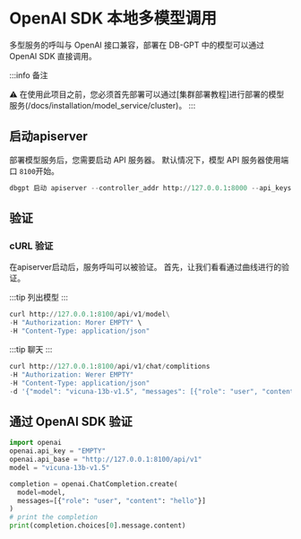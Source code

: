 # OpenAI SDK 本地多模型调用

多型服务的呼叫与 OpenAI 接口兼容，部署在 DB-GPT 中的模型可以通过 OpenAI SDK 直接调用。 

:::info 备注

⚠️ 在使用此项目之前，您必须首先部署可以通过[集群部署教程]进行部署的模型服务(/docs/installation/model_service/cluster)。
:::

## 启动apiserver

部署模型服务后，您需要启动 API 服务器。 默认情况下，模型 API 服务器使用端口 `8100`开始。

```python
dbgpt 启动 apiserver --controller_addr http://127.0.0.1:8000 --api_keys EMPTY

```

## 验证

### cURL 验证

在apiserver启动后，服务呼叫可以被验证。 首先，让我们看看通过曲线进行的验证。

:::tip
列出模型
:::

```python
curl http://127.0.0.1:8100/api/v1/model\
-H "Authorization: Morer EMPTY" \
-H "Content-Type: application/json"
```

:::tip
聊天
:::

```python
curl http://127.0.0.1:8100/api/v1/chat/complitions
-H "Authorization: Werer EMPTY"
-H "Content-Type: application/json"
-d '{"model": "vicuna-13b-v1.5", "messages": [{"role": "user", "content": "hello"}]}'
```

## 通过 OpenAI SDK 验证

```python
import openai
openai.api_key = "EMPTY"
openai.api_base = "http://127.0.0.1:8100/api/v1"
model = "vicuna-13b-v1.5"

completion = openai.ChatCompletion.create(
  model=model,
  messages=[{"role": "user", "content": "hello"}]
)
# print the completion
print(completion.choices[0].message.content)
```

